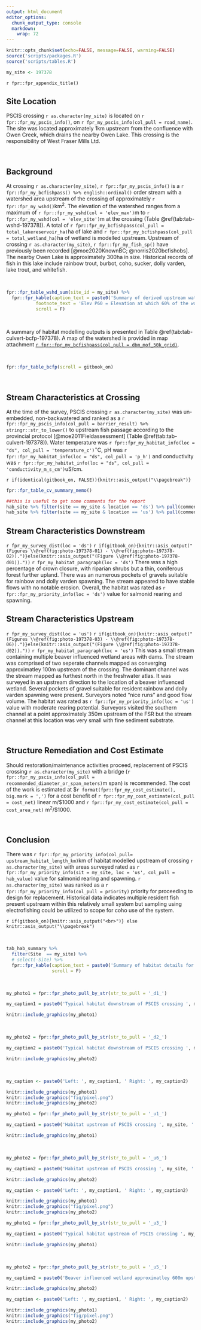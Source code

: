 ```yaml
---
output: html_document
editor_options: 
  chunk_output_type: console
  markdown: 
    wrap: 72
---
```


```r
knitr::opts_chunk$set(echo=FALSE, message=FALSE, warning=FALSE)
source('scripts/packages.R')
source('scripts/tables.R')

```

```r
my_site <- 197378
```

`r fpr::fpr_appendix_title()`

## Site Location {.unnumbered}

PSCIS crossing `r as.character(my_site)` is located on
`r fpr::fpr_my_pscis_info()`, on `r fpr_my_pscis_info(col_pull = road_name)`. The site was located approximately 1km upstream from the confluence with Owen Creek, which drains the nearby Owen Lake. This crossing is the responsibility of West Fraser Mills Ltd.

<br>

## Background {.unnumbered}

At crossing `r as.character(my_site)`, `r fpr::fpr_my_pscis_info()` is a
`r fpr::fpr_my_bcfishpass() %>% english::ordinal()` order stream with a
watershed area upstream of the crossing of approximately
`r fpr::fpr_my_wshd()`km^2^. The elevation of the watershed ranges from
a maximum of `r fpr::fpr_my_wshd(col = 'elev_max')`m to
`r fpr::fpr_my_wshd(col = 'elev_site')`m at the crossing (Table
\@ref(tab:tab-wshd-197378)). A total of `r fpr::fpr_my_bcfishpass(col_pull = total_lakereservoir_ha)`ha of lake and `r fpr::fpr_my_bcfishpass(col_pull = total_wetland_ha)`ha of wetland is modelled upstream. Upstream of crossing `r as.character(my_site)`, `r fpr::fpr_my_fish_sp()` have previously been recorded [@moe2020KnownBC; @norris2020bcfishobs]. The nearby Owen Lake is approximately 300ha in size. Historical records of fish in this lake include rainbow trout, burbot, coho, sucker, dolly varden, lake trout, and whitefish. 

<br>

```r
fpr::fpr_table_wshd_sum(site_id = my_site) %>% 
  fpr::fpr_kable(caption_text = paste0('Summary of derived upstream watershed statistics for PSCIS crossing ', my_site, '.'),
           footnote_text = 'Elev P60 = Elevation at which 60% of the watershed area is above',
           scroll = F)

```


<br>

A summary of habitat modelling outputs is presented in Table
\@ref(tab:tab-culvert-bcfp-197378). A map of the watershed is provided in
map attachment
[`r fpr::fpr_my_bcfishpass(col_pull = dbm_mof_50k_grid)`](`r fpr::fpr_my_mapsheet()`).

<br>

```r
fpr::fpr_table_bcfp(scroll = gitbook_on) 
```

<br>

## Stream Characteristics at Crossing {.unnumbered}

At the time of the survey, PSCIS crossing `r as.character(my_site)` was
un-embedded, non-backwatered and ranked as a
`r fpr::fpr_my_pscis_info(col_pull = barrier_result) %>% stringr::str_to_lower()` to upstream fish passage according to the provincial protocol
[@moe2011Fieldassessment] (Table \@ref(tab:tab-culvert-197378)). Water temperature was
`r fpr::fpr_my_habitat_info(loc = "ds", col_pull = 'temperature_c')`$^\circ$C,
pH was `r fpr::fpr_my_habitat_info(loc = "ds", col_pull = 'p_h')` and
conductivity was
`r fpr::fpr_my_habitat_info(loc = "ds", col_pull = 'conductivity_m_s_cm')`uS/cm.

`r if(identical(gitbook_on, FALSE)){knitr::asis_output("\\pagebreak")}`
<br>

```r
fpr::fpr_table_cv_summary_memo()

```

```r
##this is useful to get some comments for the report
hab_site %>% filter(site == my_site & location == 'ds') %>% pull(comments)
hab_site %>% filter(site == my_site & location == 'us') %>% pull(comments)

```

## Stream Characteristics Downstream {.unnumbered}

`r fpr_my_survey_dist(loc = 'ds')`
`r if(gitbook_on){knitr::asis_output("(Figures \\@ref(fig:photo-197378-01) - \\@ref(fig:photo-197378-02)).")}else(knitr::asis_output("(Figure \\@ref(fig:photo-197378-d01))."))`
`r fpr_my_habitat_paragraph(loc = 'ds')` There was a high percentage of crown closure, with riparian shrubs but a thin, coniferous forest further upland. There was an numerous pockets of gravels suitable for rainbow and dolly varden spawning. The stream appeared to have stable flows with no notable erosion. Overall, the
habitat was rated as `r fpr::fpr_my_priority_info(loc = 'ds')` value for salmonid rearing and spawning. 

## Stream Characteristics Upstream {.unnumbered}

`r fpr_my_survey_dist(loc = 'us')`
`r if(gitbook_on){knitr::asis_output("(Figures \\@ref(fig:photo-197378-03) - \\@ref(fig:photo-197378-06)).")}else(knitr::asis_output("(Figure \\@ref(fig:photo-197378-d02))."))`
`r fpr_my_habitat_paragraph(loc = 'us')` This was a small stream containing multiple beaver influenced wetland areas with dams. The stream was comprised of two seperate channels mapped as converging approximatley 100m upstream of the crossing.  The dominant channel was the stream mapped as furthest north in the freshwater atlas.  It was surveyed in an upstream direction to the location of a beaver influenced wetland.  Several pockets of gravel suitable for resident rainbow and dolly varden spawning were present. Surveyors noted "nice runs" and good flow volume.  The habitat was rated as `r fpr::fpr_my_priority_info(loc = 'us')` value with moderate rearing potential. Surveyors visited the southern channel at a point approximately 350m upstream of the FSR but the stream channel at this location was very small with fine sediment substrate. 

<br>

## Structure Remediation and Cost Estimate {.unnumbered}

Should restoration/maintenance activities proceed, replacement of PSCIS
crossing `r as.character(my_site)` with a bridge
(`r fpr::fpr_my_pscis_info(col_pull = recommended_diameter_or_span_meters)`m
span) is recommended. The cost of the work is estimated at
\$`r format(fpr::fpr_my_cost_estimate(), big.mark = ',')` for a cost
benefit of `r fpr::fpr_my_cost_estimate(col_pull = cost_net)` linear
m/\$1000 and `r fpr::fpr_my_cost_estimate(col_pull = cost_area_net)`
m^2^/\$1000.

<br>

## Conclusion {.unnumbered}

There was
`r fpr::fpr_my_priority_info(col_pull= upstream_habitat_length_km)`km of habitat modelled upstream of crossing `r as.character(my_site)` with
areas surveyed rated as `r fpr::fpr_my_priority_info(sit = my_site, loc = 'us', col_pull = hab_value)` value for salmonid rearing and spawning. `r as.character(my_site)` was ranked as a `r fpr::fpr_my_priority_info(col_pull = priority)` priority for proceeding to design for replacement. Historical data indicates multiple resident fish present upstream within this relatively small system but sampling using electrofishing could be utilized to scope for coho use of the system. 

`r if(gitbook_on){knitr::asis_output("<br>")} else knitr::asis_output("\\pagebreak")`

<br>

```r
tab_hab_summary %>% 
  filter(Site  == my_site) %>% 
  # select(-Site) %>% 
  fpr::fpr_kable(caption_text = paste0('Summary of habitat details for PSCIS crossing ', my_site, '.'),
                 scroll = F) 

```

<br>

```r
my_photo1 = fpr::fpr_photo_pull_by_str(str_to_pull = '_d1_')

my_caption1 = paste0('Typical habitat downstream of PSCIS crossing ', my_site, '.')

```

```r
knitr::include_graphics(my_photo1)
```

<br>

```r
my_photo2 = fpr::fpr_photo_pull_by_str(str_to_pull = '_d2_')

my_caption2 = paste0('Typical habitat downstream of PSCIS crossing ', my_site, '.')
```

```r
knitr::include_graphics(my_photo2)

```

<br>

```r

my_caption <- paste0('Left: ', my_caption1, ' Right: ', my_caption2)

knitr::include_graphics(my_photo1)
knitr::include_graphics("fig/pixel.png")
knitr::include_graphics(my_photo2)
```


```r
my_photo1 = fpr::fpr_photo_pull_by_str(str_to_pull = '_u1_')

my_caption1 = paste0('Habitat upstream of PSCIS crossing ', my_site, '.')
```

```r
knitr::include_graphics(my_photo1)
```

<br>

```r
my_photo2 = fpr::fpr_photo_pull_by_str(str_to_pull = '_u6_')

my_caption2 = paste0('Habitat upstream of PSCIS crossing ', my_site, '.')

```

```r
knitr::include_graphics(my_photo2)
```

```r

my_caption <- paste0('Left: ', my_caption1, ' Right: ', my_caption2)

knitr::include_graphics(my_photo1)
knitr::include_graphics("fig/pixel.png")
knitr::include_graphics(my_photo2)
```


```r
my_photo1 = fpr::fpr_photo_pull_by_str(str_to_pull = '_u3_')

my_caption1 = paste0('Typical habitat upstream of PSCIS crossing ', my_site, '.')
```

```r
knitr::include_graphics(my_photo1)
```



<br>

```r
my_photo2 = fpr::fpr_photo_pull_by_str(str_to_pull = '_u5_')

my_caption2 = paste0('Beaver influenced wetland approximatley 600m upstream of PSCIS crossing ', my_site, '.')

```

```r
knitr::include_graphics(my_photo2)

```

```r

my_caption <- paste0('Left: ', my_caption1, ' Right: ', my_caption2)

knitr::include_graphics(my_photo1)
knitr::include_graphics("fig/pixel.png")
knitr::include_graphics(my_photo2)
```

